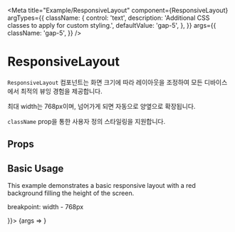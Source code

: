 
<Meta title="Example/ResponsiveLayout"
      component={ResponsiveLayout}
      argTypes={{
        className: {
          control: 'text',
          description: 'Additional CSS classes to apply for custom styling.',
          defaultValue: 'gap-5',
        },
      }}
      args={{
        className: 'gap-5',
      }}
/>

# ResponsiveLayout

`ResponsiveLayout` 컴포넌트는 화면 크기에 따라 레이아웃을 조정하여 
모든 디바이스에서 최적의 뷰잉 경험을 제공합니다. 

최대 width는 768px이며, 넘어가게 되면 자동으로 양옆으로 확장됩니다.

`className` prop을 통한 사용자 정의 스타일링을 지원합니다.

## Props

<ArgsTable of={ResponsiveLayout} />


## Basic Usage

This example demonstrates a basic responsive layout with a red background filling the height of the screen.

breakpoint: width - 768px

<Canvas>
  <Story name="BasicResponsiveLayout" args={{ children: <div className="h-screen bg-red-500" /> }}>
    {args => <ResponsiveLayout {...args} />}
  </Story>
</Canvas>

